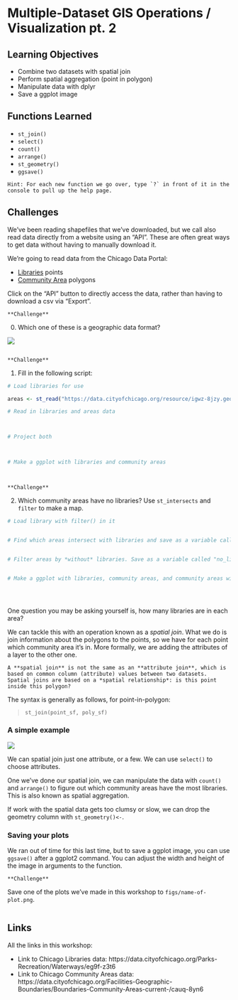 # Multiple-Dataset GIS Operations / Visualization pt. 2

## Learning Objectives

- Combine two datasets with spatial join
- Perform spatial aggregation (point in polygon)
- Manipulate data with dplyr
- Save a ggplot image

## Functions Learned

- `st_join()`
- `select()`
- `count()`
- `arrange()`
- `st_geometry()`
- `ggsave()`

```block
Hint: For each new function we go over, type `?` in front of it in the console to pull up the help page.
```

## Challenges

We've been reading shapefiles that we've downloaded, but we call also read data directly from a website using an "API". These are often great ways to get data without having to manually download it.

We're going to read data from the Chicago Data Portal:

- [Libraries](https://data.cityofchicago.org/Education/Libraries-Locations-Hours-and-Contact-Information/x8fc-8rcq) points
- [Community Area](https://data.cityofchicago.org/Facilities-Geographic-Boundaries/Boundaries-Community-Areas-current-/cauq-8yn6) polygons

Click on the "API" button to directly access the data, rather than having to download a csv via "Export".

```block
**Challenge**
```
0. Which one of these is a geographic data format?

![](figs/libraries.png)
```block
```


```block
**Challenge**
```
1. Fill in the following script:
```r
# Load libraries for use

areas <- st_read("https://data.cityofchicago.org/resource/igwz-8jzy.geojson")

# Read in libraries and areas data



# Project both



# Make a ggplot with libraries and community areas



```
```block
```


```block
**Challenge**
```
2. Which community areas have no libraries? Use `st_intersects` and `filter` to make a map.
```r
# Load library with filter() in it


# Find which areas intersect with libraries and save as a variable called "intersects"


# Filter areas by *without* libraries. Save as a variable called "no_lib" Hint: use "==" instead of ">" in the logical comparison


# Make a ggplot with libraries, community areas, and community areas without libraries




```
```block
```

One question you may be asking yourself is, how many libraries are in each area?

We can tackle this with an operation known as a *spatial join*. What we do is join information about the polygons to the points, so we have for each point which community area it's in. More formally, we are adding the attributes of a layer to the other one.

```block
A **spatial join** is not the same as an **attribute join**, which is based on common column (attribute) values between two datasets. Spatial joins are based on a *spatial relationship*: is this point inside this polygon?
```

The syntax is generally as follows, for point-in-polygon:

> `st_join(point_sf, poly_sf)`

### A simple example

![](figs/point_in_poly.png)

We can spatial join just one attribute, or a few. We can use `select()` to choose attributes.

One we've done our spatial join, we can manipulate the data with `count()` and `arrange()` to figure out which community areas have the most libraries. This is also known as spatial aggregation.

If work with the spatial data gets too clumsy or slow, we can drop the geometry column with `st_geometry()<-`.

### Saving your plots

We ran out of time for this last time, but to save a ggplot image, you can use `ggsave()` after a ggplot2 command. You can adjust the width and height of the image in arguments to the function.

```block
**Challenge**
```
Save one of the plots we've made in this workshop to `figs/name-of-plot.png`.
```block
```

## Links
All the links in this workshop:

- Link to Chicago Libraries data: https://data.cityofchicago.org/Parks-Recreation/Waterways/eg9f-z3t6
- Link to Chicago Community Areas data: https://data.cityofchicago.org/Facilities-Geographic-Boundaries/Boundaries-Community-Areas-current-/cauq-8yn6
